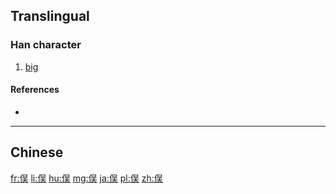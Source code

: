 {{also|俁|保}}
==Translingual==

===Han character===
{{Han char|rn=9|rad=人|as=07|sn=9|four=|canj=人口一大 (ORMK)|ids=⿰[[亻]][[吴]]}}

# [[big]]

====References====
* {{Han ref|kx=0106.041|dkj=00718|hdz=10160.030|uh=4FE3|ud=20451}}

----

==Chinese==
{{zh-see|俁}}

[[fr:俣]]
[[li:俣]]
[[hu:俣]]
[[mg:俣]]
[[ja:俣]]
[[pl:俣]]
[[zh:俣]]